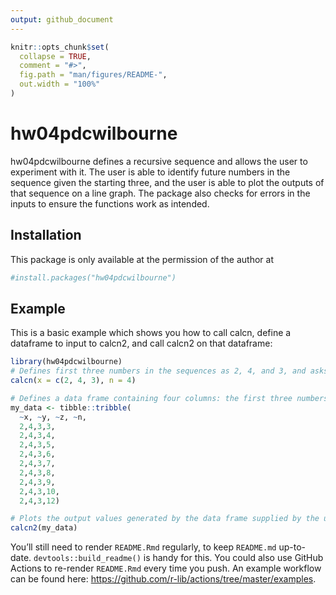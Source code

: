 ```yaml
---
output: github_document
---
```


<!-- README.md is generated from README.Rmd. Please edit that file -->

```r
knitr::opts_chunk$set(
  collapse = TRUE,
  comment = "#>",
  fig.path = "man/figures/README-",
  out.width = "100%"
)
```

# hw04pdcwilbourne

<!-- badges: start -->
<!-- badges: end -->

hw04pdcwilbourne defines a recursive sequence and allows the user to experiment with it. The user is able to identify future numbers in the sequence given the starting three, and the user is able to plot the outputs of that sequence on a line graph. The package also checks for errors in the inputs to ensure the functions work as intended.

## Installation

This package is only available at the permission of the author at

``` r
#install.packages("hw04pdcwilbourne")
```

## Example

This is a basic example which shows you how to call calcn, define a dataframe to input to calcn2, and call calcn2 on that dataframe:

```r
library(hw04pdcwilbourne)
# Defines first three numbers in the sequences as 2, 4, and 3, and asks to find the 4th number in the sequence.
calcn(x = c(2, 4, 3), n = 4)

# Defines a data frame containing four columns: the first three numbers in the sequence, and then the number to find in the sequence
my_data <- tibble::tribble(
  ~x, ~y, ~z, ~n,
  2,4,3,3,
  2,4,3,4,
  2,4,3,5,
  2,4,3,6,
  2,4,3,7,
  2,4,3,8,
  2,4,3,9,
  2,4,3,10,
  2,4,3,12)

# Plots the output values generated by the data frame supplied by the user
calcn2(my_data)

```


You'll still need to render `README.Rmd` regularly, to keep `README.md` up-to-date. `devtools::build_readme()` is handy for this. You could also use GitHub Actions to re-render `README.Rmd` every time you push. An example workflow can be found here: <https://github.com/r-lib/actions/tree/master/examples>.
